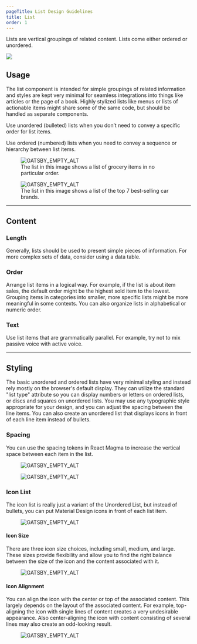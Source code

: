 ```yaml
---
pageTitle: List Design Guidelines
title: List
order: 1
---
```



<PageContent componentName="list" type="design">

<LeadParagraph>
  Lists are vertical groupings of related content. Lists come either ordered or
  unordered.
</LeadParagraph>

![ ](../../images/lists/list-intro-example.png)

## Usage

The list component is intended for simple groupings of related information and styles are kept very minimal for seamless integrations into things like articles or the page of a book. Highly stylized lists like menus or lists of actionable items might share some of the same code, but should be handled as separate components.

Use unordered (bulleted) lists when you don’t need to convey a specific order for list items.

Use ordered (numbered) lists when you need to convey a sequence or hierarchy between list items.

<div class="two-col">
  <div class="row">
    <div class="col col-1">
      <figure>
        <img src="../../images/lists/unordered-list.png" alt="GATSBY_EMPTY_ALT" />
        <figcaption>
          The list in this image shows a list of grocery items in no particular
          order.
        </figcaption>
      </figure>
    </div>
    <div class="col col-2">
      <figure>
        <img src="../../images/lists/ordered-list.png" alt="GATSBY_EMPTY_ALT" />
        <figcaption>
          The list in this image shows a list of the top 7 best-selling car
          brands.
        </figcaption>
      </figure>
    </div>
  </div>
</div>

---

## Content

### Length

Generally, lists should be used to present simple pieces of information. For more complex sets of data, consider using a data table.

### Order

Arrange list items in a logical way. For example, if the list is about item sales, the default order might be the highest sold item to the lowest. Grouping items in categories into smaller, more specific lists might be more meaningful in some contexts. You can also organize lists in alphabetical or numeric order.

### Text

Use list items that are grammatically parallel. For example, try not to mix passive voice with active voice.

---

## Styling

The basic unordered and ordered lists have very minimal styling and instead rely mostly on the browser's default display. They can utilize the standard "list type" attribute so you can display numbers or letters on ordered lists, or discs and squares on unordered lists. You may use any typographic style appropriate for your design, and you can adjust the spacing between the line items. You can also create an unordered list that displays icons in front of each line item instead of bullets.

### Spacing

You can use the spacing tokens in React Magma to increase the vertical space between each item in the list.

<div class="two-col">
  <div class="row">
    <div class="col col-1">
      <figure>
        <img src="../../images/lists/small-spacing.png" alt="GATSBY_EMPTY_ALT" />
      </figure>
    </div>
    <div class="col col-2">
      <figure>
        <img src="../../images/lists/larger-spacing.png" alt="GATSBY_EMPTY_ALT" />
      </figure>
    </div>
  </div>
</div>

### Icon List

The icon list is really just a variant of the Unordered List, but instead of bullets, you can put Material Design icons in front of each list item.

<div class="two-col">
  <div class="row">
    <div class="col col-1">
      <figure>
        <img src="../../images/lists/icon-list.png" alt="GATSBY_EMPTY_ALT" />
      </figure>
    </div>
    <div class="col col-2"></div>
  </div>
</div>

#### Icon Size

There are three icon size choices, including small, medium, and large. These sizes provide flexibility and allow you to find the right balance between the size of the icon and the content associated with it.

<div class="two-col">
  <div class="row">
    <div class="col col-1">
      <figure>
        <img src="../../images/lists/icon-sizes.png" alt="GATSBY_EMPTY_ALT" />
      </figure>
    </div>
    <div class="col col-2"></div>
  </div>
</div>

#### Icon Alignment

You can align the icon with the center or top of the associated content. This largely depends on the layout of the associated content. For example, top-aligning the icon with single lines of content creates a very undesirable appearance. Also center-aligning the icon with content consisting of several lines may also create an odd-looking result.

<div class="two-col">
  <div class="row">
    <div class="col col-1">
      <figure>
        <img src="../../images/lists/icon-alignment.png" alt="GATSBY_EMPTY_ALT" />
      </figure>
    </div>
    <div class="col col-2"></div>
  </div>
</div>

<span class="horizontal-spacer"></span>

</PageContent>
